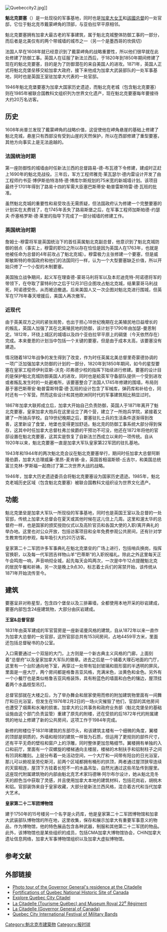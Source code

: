 {{Infobox Historic building
|name                    = 魁北克要塞
|image                   = Québec - Citadelle de Québec 03.jpg
|latitude                = 46.807517
|longitude               = -71.207108
|iso_region              = CA-QC
|location_town           = [[魁北克市|魁北克市]]
|location_country        = [[加拿大|加拿大]]
|client                  = 法国君主<small>(1693, 1701, 1745, 1750)</small>、[[英国君主|英国君主]] <small>(1820, 1831, 1842)、加拿大君主<br />(1872, 1984)</small>
|construction_start_date = 1673
|owner                   = [[加拿大女王|加拿大女王]]<br /><small>([[伊丽莎白二世|伊丽莎白二世]])</small>
|style                   = 诺曼、希腊复兴
}}
[[File:Quebeccity2.jpg|thumb]]]]

'''魁北克要塞'''（{{lang-fr|Citadelle}}）是一处现役的军事基地，同时也是[[加拿大女王|加拿大女王]]和[[加拿大總督|該國总督]]的一处官邸，它位于魁北克市戴蒙岬角的顶部，与亚伯拉罕平原相邻。

魁北克要塞拥有加拿大最古老的军事建筑，属于魁北克城整体防御工事的一部分，而后者是北美仅有的两个带城墙的城市之一（另一个是墨西哥的坎佩切）

法国人早在1608年就已经意识到了戴蒙岬角的战略重要性，所以他们很早就在此处修建了防御工事。英国人在征服了新法兰西后，于1820年到1850年期间修建了现在的魁北克要塞，目的是为了防御潜在的来自美国人的进攻。1871年，英国人正式将魁北克堡垒移交給加拿大政府，接下来他成为加拿大武装部队的一处军事基地，同时也是英国王室驻加拿大代表的一处官邸。

1946年魁北克堡要塞为加拿大国家历史遗迹，而魁北克老城（包含魁北克要塞）则在1985年被联合国教科文组织列为世界文化遗产，现在魁北克要塞每年要接待大约20万名访客。

==历史==

1608年尚普兰发现了戴蒙岬角的战略价值，这促使他在岬角悬崖的基础上修建了魁北克城，悬崖只有西部没有受到山崖的天然保护，所以在西部修建了重型要塞，其他方向事实上是无法逾越的。

===法国统治时期===

第一座防御性的城墙由时任新法兰西的总督路易-德-布瓦德下令修建，建成时正赶上1690年的魁北克战役。三年后，军方工程师雅克·莱瓦瑟尔·德内雷设计开发了由工程师约书亚·博伊斯伯特洛特·德·博库尔斯规划的75米宽的新城墙计划。该项目最终于1701年得到了路易十四的军需大臣塞巴斯蒂安·勒普雷斯特雷·德·瓦班的批准。

虽然魁北克城的重要性和易受攻击无需质疑，但法国政府认为修建一个完整要塞的计划实在太费钱了，在1745年丢失了路易斯堡之后，在军事工程师加斯帕德-约瑟夫·乔塞格罗斯·德·莱里的指导下完成了一部分城墙的修建工作。

===英国统治时期===

詹姆士-穆雷将军是英国统治下的首任英属魁北克副总督，他意识到了魁北克城防御的弱点（事实上，穆雷的职位之所以存在恰恰是因为英国人在1763年，也就是他被任命为总督的4年前攻占了魁北克城）。穆雷极力主张修建一个要塞，但是威斯敏斯特的帝国政府和他们的法国同行一样，认为一个大型要塞缺乏价值，所以开始只修了一个小型的木制要塞。

美国独立战争期间，起义军在理查德-蒙哥马利将军以及本尼迪克特-阿诺德将军的带领下，在夺取了蒙特利尔之后于12月31日企图攻占魁北克城，结果蒙哥马利战死，阿诺德受伤，从而被迫撤退。后来美国人又一次企图对魁北克进行围城，但英军在1776年春天增援后，美国人再次撤军。

===近现代===

由于英美双方之间的紧张局势，也出于担心18世纪晚期在北美殖民地日益增长的的叛乱，英国人加强了其在北美殖民地的防御，该计划于1790年由加瑟-曼恩制定。1812年，环绕上城区的城墙以及四个亚伯拉罕平原上的碉堡（今天依然存在）完成。本来曼恩的计划当中包括一个关键的要塞，但是由于成本太高，该要塞没有建造。

情况随着1812年战争的发生得到了改变，作为时任英属北美总督里奇蒙德协调的一项广泛加强加拿大防御的计划的一部分，1820年到1850年期间，如今的星型要塞在皇家工程师伊利亚斯-沃克-邓弗德少校的指挥下陆续进行修建。要塞的设计目的是保护魁北克城防御美国人的进攻，同时也是給英军守备部队提供一个受到进攻或者叛乱发生时的一处避难所，该要塞整合了法国人1745年修建的围墙，布局则基于塞巴斯蒂安·勒普雷斯特雷·德·瓦班的设计包含了军械库，弹药库和补给仓，同时还有一个军营。然而这些设计和其他欧洲同时代的军事建筑相比稍显过时。

1867年加拿大联邦成立后，加拿大开始自己负责防御，英国人于1871年离开了魁北克要塞，皇家加拿大炮兵在这里设立了两个营，建立了一所炮兵学院，紧接着又建了一所骑兵学校。自19世纪晚期之后，要塞驻扎士兵的生活条件逐渐得到改善，这里新设了食堂，地堡也变得更加舒适。魁北克的防御工事系统大部分得到保存，这其中时任加拿大总督杜弗兰侯爵的干预功不可没，他还在1872年将他的官邸设置在魁北克要塞，这其实是恢复了自新法兰西成立以来的一项传统。自从1920年以来，魁北克要塞一直是加拿大军队皇家第22军团的驻扎基地。

1943年和1944年的两次魁北克会议在魁北克要塞举行，期间时任加拿大总督阿斯隆伯爵，加拿大总理威廉-里昂-麦肯锡-金，英国首相温斯顿-丘吉尔，和美国总统富兰克林-罗斯福一起商讨了第二次世界大战的战略。

1946年，加拿大历史遗迹委员会将魁北克要塞设为国家历史遗迹。1985年，魁北克老城历史区域（包含魁北克要塞）被联合国教科文组织设为世界文化遗产。

==功能==

魁北克堡垒是加拿大军队一所现役的军事基地，同时也是英国王室以及总督的一处官邸，传统上加拿大总督会在夏天或其他时候在这儿住上几周。这里和渥太华的总督府一样，也是国家的颁奖授勋仪式以及高阶官员和各国大使的入职/离开典礼的举办地。这里也对公众开放，包括访客项目和全年免费参观公共房间，还有针对学生教育性的参观，每年吸引大约20万访客。

皇家第二十二军团许多军事典礼在魁北克堡垒的广场上进行，包括哨兵换岗，指挥官换职，以及每一代军团吉祥物山羊“巴蒂斯”的入职祝福礼。除此之外这里每天正午会鸣炮一响，声音响彻全城，起先每天会鸣两次，一次是中午12点提醒魁北克的居民午餐和祈祷，另一次是晚上9点30，标志着士兵们的宵禁开始，该传统从1871年开始流传至今。

==建筑==

要塞呈非对称星型，包含四个堡垒以及三排幕墙，全都使用本地开采的砂岩建成，要塞内部包含24座建筑物，大部分由灰岩建成。

'''王室&总督官邸'''

1831年由英军建成的军官营房是一座新诺曼风格的建筑，自从1872年以来一直作为加拿大总督的一处官邸，这所官邸总共有153间房间，占地4459平方米，里面还包括总督秘书的办公室。

入口需要通过一个双层的大门，上方则是一个新古典主义风格的门廊，上面刻着“总督府”以及皇家加拿大军队的徽章。进去之后是一个铺着大理石地面的门厅，这里有一个台阶通向地下室，再穿过一处带有铅封玻璃和扇形窗的半透明的屏风，里面是一座大厅，两个房间都是格鲁吉亚风格，充满米色，淡黄色和金色。另外有一个小餐厅也是类似格鲁吉亚风格装饰，具有粉蓝色的墙面和白色的镶边，屋顶挂着两个水晶枝型吊灯。

总督官邸就在大楼之后，为了举办舞会和居家使用而修的附加建筑物里面有一间舞厅和日光浴室，但发生在1976年2月2日的一场火灾摧毁了他们，官邸的其他房间也遭受了烟熏和水淹的损害。加拿大的公共事务和政府业务部（魁北克堡垒的基础设施由这个部门负责监管）重建了原先的附楼，还在受损的后1872年代的附属建筑的地址上修建了新的公共房间，这项工作于1984年完成。

新修的附楼位于1831年建筑的东部尽头，和该建筑主楼有一个细微的角度，翼楼的顶部是铜质的，外墙和相邻的建筑一样皆为石质，但运用了更规则的部件尺寸，还有平平无奇的壁柱和窗户上的浮雕，同时整体更加忽略细节。翼楼拥有单独的入口和前厅，里面有一个双螺旋的楼梯通向主楼层，楼梯的木制扶手和铝制柱子之间有凹洞和雕刻。上层分布着一处活动空间，一个大厅和一间带有阳台的日光浴室，那儿可以俯视圣劳伦斯河，前两个区域都拥有桶形的拱顶，两者通过屋顶狭窄连续的天窗相连，屋顶下方挂着长短不一的水晶吊坠，自然光通过这些吊坠传到屋里。这座现代附属建筑物的内部由魁北克艺术家玛德琳·阿尔布尔设计，她从魁北克冬天的颜色当中获取了灵感，并且使用加拿大本地的建筑材料，包括花岗岩，胡桃木和铝。官邸装饰来自于皇家收藏，大部分是新法兰西风格，混合着古代和当代加拿大艺术。

'''皇家第二十二军团博物馆'''

建于1750年的15号楼另一个名字是火药库，他是皇家第二十二军团博物馆和加拿大武装部队博物馆的所在地，这里收集，保存和展示加拿大有重要军事意义的物品，作为博物馆，他的特色展品包含各种武器，制服和其他第二十二军团的物品。此外，该博物馆也是某些组织的成员，包括CMA加拿大博物馆协会，CHIN加拿大遗址信息网络，加拿大军事博物馆组织以及加拿大虚拟博物馆。

== 参考文献 ==
{{Reflist}}

== 外部链接 ==
{{commonscat|Citadelle de Québec}}
* [http://www.gg.ca/citadelle/visit/index_e.asp Photo tour of the Governor General's residence at the Citadelle]{{dead link|date=2018年5月 |bot=InternetArchiveBot |fix-attempted=yes }}
* [https://web.archive.org/web/20070305021057/http://www.pc.gc.ca/lhn-nhs/qc/fortifications/natcul/natcul1e_E.asp Fortifications of Quebec National Historic Site of Canada]
* [http://oldquebecvacations.com/quebec-city-sightseeing-the-citadel/ Explore Quebec City Citadel]{{dead link|date=十一月 2017 |bot=InternetArchiveBot }}
* [http://www.lacitadelle.qc.ca/ La Citadelle (Tourisme Québec) and Museum Royal 22<sup>e</sup> Régiment] {{Wayback|url=http://www.lacitadelle.qc.ca/ |date=20110706200705 }}
* [https://archive.is/20061009183138/http://www.gg.ca/citadelle/index_e.asp La Citadelle (Governor General of Canada)]
* [https://web.archive.org/web/20110806212109/http://www.fimmq.com/ Quebec City International Festival of Military Bands]

[[Category:魁北克市建築物|Category:魁北克市建築物]]
[[Category:报时球|Category:报时球]]